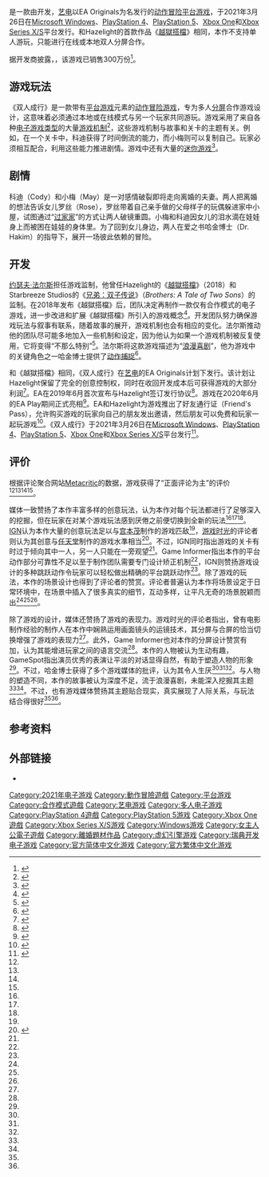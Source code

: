 {{noteTA
|G1=Games
|1=zh-cn:过家家; zh-tw:扮家家酒; zh-hk:扮煮飯仔;
}}
{{Infobox video game
| title = 双人成行
| english = It Takes Two
| image = File:It Takes Two cover art.png
| developer = [[Hazelight_Studios|Hazelight Studios]]
| publisher = [[艺电|艺电]]
| director = [[约瑟夫·法尔斯|约瑟夫·法尔斯]]
| producer = 艾玛·伯格（Aimar Bergan） 
| programmer = 卢卡斯·德·弗里斯（Lucas de Vries） 
| artist = 克莱斯·恩格达（Claes Engdal）
| writer = 索尼·乔根森（Soni Jorgensen）<br>约瑟夫·法尔斯
| composer = {{Unbulleted list|古斯塔夫·格里伯格（Gustaf Grefberg）|克里斯托弗·英（Kristofer Eng）}}
| platforms = {{ubl|[[Microsoft_Windows|Microsoft Windows]]|[[PlayStation_4|PlayStation 4]]|[[PlayStation_5|PlayStation 5]]|[[Xbox_One|Xbox One]]|[[Xbox_Series_X/S|Xbox Series X/S]]}}
| engine = [[虚幻引擎4|虚幻引擎4]]
| released = 2021年3月26日
| genre = [[动作冒险游戏|动作冒险]]<br>[[平台游戏|平台]]
| modes = [[多人电子游戏|多人]]
}}
{{vgname|双人成行|en=It Takes Two}}是一款由{{Internal link helper/en|霧影工作室|Hazelight Studios}}开发，[[艺电|艺电]]以EA Originals为名发行的[[动作冒险游戏|动作冒险]][[平台游戏|平台游戏]]，于2021年3月26日在[[Microsoft_Windows|Microsoft Windows]]、[[PlayStation_4|PlayStation 4]]、[[PlayStation_5|PlayStation 5]]、[[Xbox_One|Xbox One]]和[[Xbox_Series_X/S|Xbox Series X/S]]平台发行。和Hazelight的首款作品《[[逃出生天_(遊戲)|越獄搭檔]]》相同，本作不支持单人游玩，只能进行在线或本地双人分屏合作。

据开发商披露，{{截至|2021|10}}，该游戏已销售300万份<ref>{{Cite web|title=Three. Million. Units. Sold|url=https://twitter.com/hazelightgames/status/1448262718281109505|access-date=2021-12-16|author=Hazelight Studios|date=2021-10-13|work=推特|language=en|archive-url=https://web.archive.org/web/20220217034507/https://twitter.com/hazelightgames/status/1448262718281109505|archive-date=2022-02-17|dead-url=no}}</ref>。

==游戏玩法==
《双人成行》是一款带有[[平台游戏|平台游戏]]元素的[[动作冒险游戏|动作冒险游戏]]，专为多人[[分割畫面|分屏]]合作游戏设计，这意味着必须通过本地或在线模式与另一个玩家共同游玩。游戏采用了来自各种[[电子游戏类型|电子游戏类型]]的大量[[游戏机制|游戏机制]]<ref>{{cite web|url=https://www.polygon.com/2020/12/10/22167732/it-takes-two-game-friend-pass-release-date-trailer-details-gameplay|title=The new co-op game from the A Way Out team lets multiplayer pals play free|first=Ryan|last=Gilliam|work=[[Polygon|Polygon]]|date=2020-12-10|access-date=2021-01-20|archive-date=2020-12-11|archive-url=https://web.archive.org/web/20201211014826/https://www.polygon.com/2020/12/10/22167732/it-takes-two-game-friend-pass-release-date-trailer-details-gameplay|dead-url=no}}</ref>，这些游戏机制与故事和关卡的主题有关。例如，在一个关卡中，科迪获得了时间倒流的能力，而小梅则可以复制自己。玩家必须相互配合，利用这些能力推进剧情。游戏中还有大量的[[小游戏|迷你游戏]]<ref>{{cite web|url=https://www.videogamer.com/news/it-takes-two-offers-a-look-at-its-co-operative-gameplay-in-latest-trailer|title=It Takes Two offers a look at its co-operative gameplay in latest trailer|first=Ben|last=Borthwick|work=VideoGamer.com|date=2021-02-23|accessdate=2021-03-17|archive-date=2021-02-23|archive-url=https://web.archive.org/web/20210223103609/https://www.videogamer.com/news/it-takes-two-offers-a-look-at-its-co-operative-gameplay-in-latest-trailer|dead-url=no}}</ref>。

==剧情==
科迪（Cody）和小梅（May）是一对感情破裂即将走向离婚的夫妻。两人把离婚的想法告诉女儿罗丝（Rose），罗丝带着自己亲手做的父母样子的玩偶躲进家中小屋，试图通过“[[过家家|过家家]]”的方式让两人破镜重圆。小梅和科迪因女儿的泪水滴在娃娃身上而被困在娃娃的身体里。为了回到女儿身边，两人在爱之书哈金博士（Dr. Hakim）的指导下，展开一场彼此依赖的冒险。

==开发==
[[约瑟夫·法尔斯|约瑟夫·法尔斯]]担任游戏监制，他曾任Hazelight的《[[逃出生天_(遊戲)|越獄搭檔]]》（2018）和Starbreeze Studios的《[[兄弟：双子传说|兄弟：双子传说]]》（''Brothers: A Tale of Two Sons''）的监制。在2018年发布《越獄搭檔》后，团队决定再制作一款仅有合作模式的电子游戏，进一步改进和扩展《越獄搭檔》所引入的游戏概念<ref>{{cite web|url=https://www.ign.com/articles/not-even-ea-thought-a-way-out-would-sell-josef-fares-on-why-hes-making-games-in-a-genre-he-had-to-invent|title='Not Even EA Thought A Way Out Would Sell' - Josef Fares on Why He's Making Games in a Genre He Had to Invent|first=Joe|last=Skrebels|work=[[IGN|IGN]]|date=2020-01-15|access-date=2021-01-20|archive-date=2021-01-15|archive-url=https://web.archive.org/web/20210115122103/https://www.ign.com/articles/not-even-ea-thought-a-way-out-would-sell-josef-fares-on-why-hes-making-games-in-a-genre-he-had-to-invent|dead-url=no}}</ref>。开发团队努力确保游戏玩法与叙事有联系，随着故事的展开，游戏机制也会有相应的变化。法尔斯推动他的团队尽可能多地加入一些机制和设定，因为他认为如果一个游戏机制被反复使用，它将变得“不那么特别”<ref>{{cite web|url=https://www.ign.com/articles/it-takes-two-could-take-15-hours-to-complete-and-should-win-a-world-record-for-mechanics-says-josef-fares|title=It Takes Two Could Take 15 Hours to Complete and Should Win a World Record for Mechanics, Says Josef Fares|first=Joe|last=Skrebels|work=[[IGN|IGN]]|date=2020-12-15|access-date=2021-01-20|archive-date=2020-12-11|archive-url=https://web.archive.org/web/20201211020254/https://www.ign.com/articles/it-takes-two-could-take-15-hours-to-complete-and-should-win-a-world-record-for-mechanics-says-josef-fares|dead-url=no}}</ref>。法尔斯将这款游戏描述为“[[浪漫喜剧|浪漫喜剧]]”，他为游戏中的关键角色之一哈金博士提供了[[动作捕捉|动作捕捉]]<ref>{{cite web|url=https://www.gamespot.com/articles/it-takes-two-and-the-relentless-positivity-of-josef-fares/1100-6485340/|title=It Takes Two And The Relentless Positivity Of Josef Fares|first=Steve|last=Watts|work=[[GameSpot|GameSpot]]|date=2020-12-10|access-date=2021-01-20|archive-date=2020-12-11|archive-url=https://web.archive.org/web/20201211015233/https://www.gamespot.com/articles/it-takes-two-and-the-relentless-positivity-of-josef-fares/1100-6485340/|dead-url=no}}</ref>。

和《越獄搭檔》相同，《双人成行》在[[艺电|艺电]]的EA Originals计划下发行。该计划让Hazelight保留了完全的创意控制权，同时在收回开发成本后可获得游戏的大部分利润<ref>{{cite web|url=https://venturebeat.com/2017/06/11/a-way-out-creator-if-you-dont-like-it-you-can-break-my-legs/|title=A Way Out creator Josef Fares: 'If you don't like it, you can break my legs'|first=Josef|last=Fares|work=[[VentureBeat|VentureBeat]]|date=2017-06-11|access-date=2020-12-11|archive-date=2017-06-11|archive-url=https://web.archive.org/web/20170611212242/https://venturebeat.com/2017/06/11/a-way-out-creator-if-you-dont-like-it-you-can-break-my-legs/|dead-url=no}}</ref>。EA在2019年6月首次宣布与Hazelight签订发行协议<ref>{{cite web|url=https://www.gamesindustry.biz/articles/2019-06-08-ea-sign-fresh-indie-publishing-deals-with-zoink-glowmade-and-hazelight|title=EA signs fresh indie publishing deals with Zoink, Glowmade and Hazelight|first=Christopher|last=Dring|work=Gameindustry.biz|date=2019-06-08|access-date=2021-01-20|archive-date=2019-06-08|archive-url=https://web.archive.org/web/20190608220140/https://www.gamesindustry.biz/articles/2019-06-08-ea-sign-fresh-indie-publishing-deals-with-zoink-glowmade-and-hazelight|dead-url=no}}</ref>。游戏在2020年6月的EA Play期间正式亮相<ref>{{cite web|url=https://www.polygon.com/2020/6/18/21296330/ea-play-2020-josef-fares-it-takes-two|title=New co-op game from A Way Out creator, It Takes Two, launches in 2021|first=Julia|last=Lee|work=[[Polygon|Polygon]]|date=2020-06-18|access-date=2021-01-20|archive-date=2020-06-19|archive-url=https://web.archive.org/web/20200619120803/https://www.polygon.com/2020/6/18/21296330/ea-play-2020-josef-fares-it-takes-two|dead-url=no}}</ref>。EA和Hazelight为游戏推出了好友通行证（Friend's Pass），允许购买游戏的玩家向自己的朋友发出邀请，然后朋友可以免费和玩家一起玩游戏<ref>{{cite web|url=https://www.eurogamer.net/articles/2020-12-11-heres-our-first-look-at-it-takes-two-gameplay|title=Here's our first look at It Takes Two gameplay|first=Wesley|last=Yin-Poole|work=[[Eurogamer|Eurogamer]]|date=2020-12-11|access-date=2021-01-20|archive-date=2020-12-11|archive-url=https://web.archive.org/web/20201211015141/https://www.eurogamer.net/articles/2020-12-11-heres-our-first-look-at-it-takes-two-gameplay|dead-url=no}}</ref>。《双人成行》于2021年3月26日在[[Microsoft_Windows|Microsoft Windows]]、[[PlayStation_4|PlayStation 4]]、[[PlayStation_5|PlayStation 5]]、[[Xbox_One|Xbox One]]和[[Xbox_Series_X/S|Xbox Series X/S]]平台发行<ref>{{cite web|url=https://www.destructoid.com/stories/it-takes-two-is-an-out-of-control-co-op-adventure-from-the-makers-of-a-way-out-613034.phtml|title=It Takes Two is an out-of-control co-op adventure from the makers of A Way Out|first=Jordan|last=Devore|work=[[Destructoid|Destructoid]]|date=2020-12-10|access-date=2020-01-20|archive-date=2020-12-11|archive-url=https://web.archive.org/web/20201211020553/https://www.destructoid.com/stories/it-takes-two-is-an-out-of-control-co-op-adventure-from-the-makers-of-a-way-out-613034.phtml|dead-url=no}}</ref>。

== 评价 ==
{{Video game reviews
| MC = PC：89/100<ref name="MCPC">{{cite web |url=https://www.metacritic.com/game/pc/it-takes-two |title=It Takes Two for PC Reviews |website=[[Metacritic|Metacritic]] |accessdate=2021-03-24 |archive-date=2021-03-24 |archive-url=https://web.archive.org/web/20210324145732/https://www.metacritic.com/game/pc/it-takes-two |dead-url=no }}</ref><br />PS4：88/100<ref name="MCPS4">{{cite web |url=https://www.metacritic.com/game/playstation-4/it-takes-two |title=It Takes Two for PlayStation 4 Reviews |website=Metacritic |accessdate=2021-03-24 |archive-date=2021-03-24 |archive-url=https://web.archive.org/web/20210324145726/https://www.metacritic.com/game/playstation-4/it-takes-two |dead-url=no }}</ref><br />PS5：88/100<ref name="MCPS5">{{cite web |url=https://www.metacritic.com/game/playstation-5/it-takes-two |title=It Takes Two for PlayStation 5 Reviews |website=Metacritic |accessdate=2021-03-24 |archive-date=2021-03-24 |archive-url=https://web.archive.org/web/20210324043851/https://www.metacritic.com/game/playstation-5/it-takes-two |dead-url=no }}</ref><br />XSX：89/100<ref name="MCXSX">{{cite web |url=https://www.metacritic.com/game/xbox-series-x/it-takes-two |title=It Takes Two for Xbox Series X Reviews |website=Metacritic |accessdate=2021-03-24 |archive-date=2021-03-24 |archive-url=https://web.archive.org/web/20210324145737/https://www.metacritic.com/game/xbox-series-x/it-takes-two |dead-url=no }}</ref>
| GSpot = 9/10<ref name="gspot">{{cite web|url=https://www.gamespot.com/reviews/it-takes-two-review/1900-6417655/|title=It Takes Two Review|website=[[GameSpot|GameSpot]]|access-date=2021-03-25|archive-date=2021-03-24|archive-url=https://web.archive.org/web/20210324231302/https://www.gamespot.com/reviews/it-takes-two-review/1900-6417655/|dead-url=no}}</ref>
| GRadar = 5/5<ref name="gradar">{{cite web|url=https://www.gamesradar.com/it-takes-two-review-hazelight|title=IT TAKES TWO REVIEW: "A CO-OP EXPERIENCE UNLIKE ANY OTHER"|website=[[GamesRadar+|GamesRadar+]]|access-date=2021-03-25|archive-date=2021-03-24|archive-url=https://web.archive.org/web/20210324151302/https://www.gamesradar.com/it-takes-two-review-hazelight|dead-url=no}}</ref>
| IGN = 9/10<ref name="ign">{{cite web|url=https://www.ign.com/articles/it-takes-two-review|title=It Takes Two Review|website=[[IGN|IGN]]|access-date=2021-03-25|archive-date=2021-03-25|archive-url=https://web.archive.org/web/20210325104752/https://www.ign.com/articles/it-takes-two-review|dead-url=no}}</ref>
| PCGUS = 80/100<ref name="pcgus">{{cite web|url=https://www.pcgamer.com/it-takes-two-review/|title=IT TAKES TWO REVIEW|website=[[PC_Gamer|PC Gamer]]|access-date=2021-03-25|archive-date=2021-03-25|archive-url=https://web.archive.org/web/20210325054647/https://www.pcgamer.com/it-takes-two-review/|dead-url=no}}</ref>
| GI = 9.25/10<ref name="gi">{{cite web|url=https://www.gameinformer.com/review/it-takes-two/it-takes-two-review-the-joys-and-heartbreak-of-love|title=It Takes Two Review – The Joys And Heartbreak Of Love|website=[[Game_Informer|Game Informer]]|access-date=2021-03-25|archive-date=2021-03-24|archive-url=https://web.archive.org/web/20210324150035/https://www.gameinformer.com/review/it-takes-two/it-takes-two-review-the-joys-and-heartbreak-of-love|dead-url=no}}</ref>
}}
根据评论聚合网站[[Metacritic|Metacritic]]的数据，游戏获得了“正面评论为主”的评价<ref name="MCPC"/><ref name="MCPS4"/><ref name="MCPS5"/><ref name="MCXSX"/>。

媒体一致赞扬了本作丰富多样的创意玩法，认为本作对每个玩法都进行了足够深入的挖掘，但在玩家在对某个游戏玩法感到厌倦之前便切换到全新的玩法<ref name="gi"/><ref name="gradar"/><ref name="vgtime"/>。[[IGN|IGN]]认为本作大量的创意玩法足以与[[宫本茂|宫本茂]]制作的游戏匹敌<ref name="ign"/>，[[游戏时光|游戏时光]]的评论者则认为其创意与[[任天堂|任天堂]]制作的游戏水準相当<ref name="vgtime">{{cite web |author1=箱子 |title=《双人成行》评测：不好玩赔你1000块 |url=http://www.vgtime.com/topic/1118899.jhtml |website=[[游戏时光|游戏时光]] |accessdate=2021-04-08 |date=2021-03-31 |archive-date=2021-04-13 |archive-url=https://web.archive.org/web/20210413112037/https://www.vgtime.com/topic/1118899.jhtml |dead-url=no }}</ref>。不过，IGN同时指出游戏的关卡有时过于倾向其中一人，另一人只能在一旁观望<ref name="ign"/>。Game Informer指出本作的平台动作部分可靠性不足以至于制作团队需要专门设计矫正机制<ref name="gi"/>，IGN则赞扬游戏设计的多种跳跃动作令玩家可以轻松做出精确的平台跳跃动作<ref name="ign"/>。除了游戏的玩法，本作的场景设计也得到了评论者的赞赏。评论者普遍认为本作将场景设定于日常环境中，在场景中插入了很多真实的细节，互动多样，让平凡无奇的场景脱颖而出<ref name="gi"/><ref name="ign"/><ref name="vgtime"/>。

除了游戏的设计，媒体还赞扬了游戏的表现力。游戏时光的评论者指出，曾有电影制作经验的制作人在本作中娴熟运用画面镜头的运镜技术，其分屏与合屏的恰当切换增强了游戏的表现力<ref name="vgtime"/>。此外，Game Informer也对本作的分屏设计赞赏有加，认为其能增进玩家之间的语言交流<ref name="gi"/>。本作的人物被认为生动有趣，GameSpot指出演员优秀的表演让平淡的对话显得自然，有助于塑造人物的形象<ref name="gspot"/>。不过，哈金博士获得了多个游戏媒体的批评，认为其令人生厌<ref name="gspot"/><ref name="ign"/><ref name="vgtime"/>。与人物的塑造不同，本作的故事被认为深度不足，流于浪漫喜剧，未能深入挖掘其主题<ref name="pcgus"/><ref name="vgtime"/>。不过，也有游戏媒体赞扬其主题贴合现实，真实展现了人际关系，与玩法结合得很好<ref name="gradar"/><ref name="ign"/>。

==参考资料==
{{Reflist}}
==外部链接==
*{{Official website|https://www.ea.com/zh-tw/games/it-takes-two}}
{{遊戲大獎}}
{{DEFAULTSORT:It Takes Two}}
[[Category:2021年电子游戏|Category:2021年电子游戏]]
[[Category:動作冒險遊戲|Category:動作冒險遊戲]]
[[Category:平台游戏|Category:平台游戏]]
[[Category:合作模式遊戲|Category:合作模式遊戲]]
[[Category:艺电游戏|Category:艺电游戏]]
[[Category:多人电子游戏|Category:多人电子游戏]]
[[Category:PlayStation_4遊戲|Category:PlayStation 4遊戲]]
[[Category:PlayStation_5游戏|Category:PlayStation 5游戏]]
[[Category:Xbox_One遊戲|Category:Xbox One遊戲]]
[[Category:Xbox_Series_X/S游戏|Category:Xbox Series X/S游戏]]
[[Category:Windows游戏|Category:Windows游戏]]
[[Category:女主人公電子遊戲|Category:女主人公電子遊戲]]
[[Category:離婚題材作品|Category:離婚題材作品]]
[[Category:虚幻引擎游戏|Category:虚幻引擎游戏]]
[[Category:瑞典开发电子游戏|Category:瑞典开发电子游戏]]
[[Category:官方简体中文化游戏|Category:官方简体中文化游戏]]
[[Category:官方繁体中文化游戏|Category:官方繁体中文化游戏]]